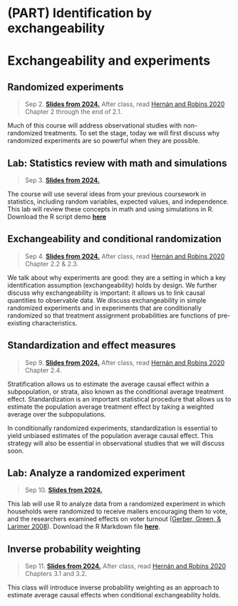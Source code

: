 # (PART) Identification by exchangeability {-}

# Exchangeability and experiments


## Randomized experiments

> Sep 2. [**Slides from 2024.**](assets/slides/2-1_random_experiments.pdf)
After class, read [Hernán and Robins 2020](https://www.hsph.harvard.edu/miguel-hernan/causal-inference-book/) Chapter 2 through the end of 2.1.

Much of this course will address observational studies with non-randomized treatments. To set the stage, today we will first discuss why randomized experiments are so powerful when they are possible.

## Lab: Statistics review with math and simulations

> Sep 3. [**Slides from 2024.**](assets/discussions/discussion2-probandstatsreview.pdf)

The course will use several ideas from your previous coursework in statistics, including random variables, expected values, and independence. This lab will review these concepts in math and using simulations in R. Download the R script demo [**here**](assets/discussions/discussion2.R)

## Exchangeability and conditional randomization

> Sep 4. [**Slides from 2024.**](assets/slides/2-2_exchangeability.pdf)
After class, read [Hernán and Robins 2020](https://www.hsph.harvard.edu/miguel-hernan/causal-inference-book/) Chapter 2.2 & 2.3.

We talk about why experiments are good: they are a setting in which a key identification assumption (exchangeability) holds by design. We further discuss why exchangeability is important: it allows us to link causal quantities to observable data. We discuss exchangeability in simple randomized experiments and in experiments that are conditionally randomized so that treatment assignment probabilities are functions of pre-existing characteristics.

## Standardization and effect measures

> Sep 9. [**Slides from 2024.**](assets/slides/2-3_standardization.pdf)
After class, read [Hernán and Robins 2020](https://www.hsph.harvard.edu/miguel-hernan/causal-inference-book/) Chapter 2.4.

Stratification allows us to estimate the average causal effect within a subpopulation, or strata, also known as the conditional average treatment effect. Standardization is an important statistical procedure that allows us to estimate the population average treatment effect by taking a weighted average over the subpopulations. 

In conditionally randomized experiments, standardization is essential to yield unbiased estimates of the population average causal effect. This strategy will also be essential in observational studies that we will discuss soon.

## Lab: Analyze a randomized experiment

> Sep 10. [**Slides from 2024.**](assets/discussions/discussion3-analyzing-experiment.pdf)

This lab will use R to analyze data from a randomized experiment in which households were randomized to receive mailers encouraging them to vote, and the researchers examined effects on voter turnout ([Gerber, Green, & Larimer 2008](https://doi.org/10.1017/S000305540808009X)). Download the R Markdown file [**here**](assets/discussions/discussion3.Rmd).

## Inverse probability weighting

> Sep 11. [**Slides from 2024.**](assets/slides/2-4_ipw.pdf)
After class, read [Hernán and Robins 2020](https://www.hsph.harvard.edu/miguel-hernan/causal-inference-book/) Chapters 3.1 and 3.2.

This class will introduce inverse probability weighting as an approach to estimate average causal effects when conditional exchangeability holds.

